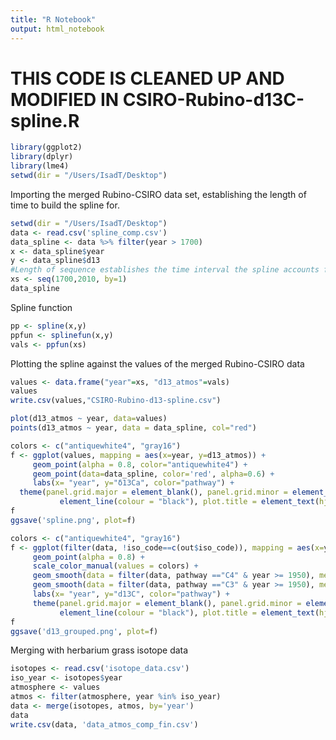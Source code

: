 ```yaml
---
title: "R Notebook"
output: html_notebook
---
```


# THIS CODE IS CLEANED UP AND MODIFIED IN CSIRO-Rubino-d13C-spline.R

```r
library(ggplot2)
library(dplyr)
library(lme4)
setwd(dir = "/Users/IsadT/Desktop")
```

Importing the merged Rubino-CSIRO data set, establishing the length of time to build the spline for. 
```r
setwd(dir = "/Users/IsadT/Desktop")
data <- read.csv('spline_comp.csv')
data_spline <- data %>% filter(year > 1700)
x <- data_spline$year
y <- data_spline$d13
#Length of sequence establishes the time interval the spline accounts for. 
xs <- seq(1700,2010, by=1)
data_spline
```

Spline function
```r
pp <- spline(x,y)
ppfun <- splinefun(x,y)
vals <- ppfun(xs)
```

Plotting the spline against the values of the merged Rubino-CSIRO data
```r
values <- data.frame("year"=xs, "d13_atmos"=vals)
values
write.csv(values,"CSIRO-Rubino-d13-spline.csv")

plot(d13_atmos ~ year, data=values)
points(d13_atmos ~ year, data = data_spline, col="red")
```

```r
colors <- c("antiquewhite4", "gray16")
f <- ggplot(values, mapping = aes(x=year, y=d13_atmos)) +
     geom_point(alpha = 0.8, color="antiquewhite4") + 
     geom_point(data=data_spline, color='red', alpha=0.6) +
     labs(x= "year", y="δ13Ca", color="pathway") +
  theme(panel.grid.major = element_blank(), panel.grid.minor = element_blank(),panel.background = element_blank(), axis.line =  
           element_line(colour = "black"), plot.title = element_text(hjust = 0.5), legend.background = element_rect(colour = NA), legend.key = element_rect(colour = "white", fill = NA), legend.title = element_blank())
f
ggsave('spline.png', plot=f)
```


```r
colors <- c("antiquewhite4", "gray16")
f <- ggplot(filter(data, !iso_code==c(out$iso_code)), mapping = aes(x=year, y=d.13CVPDB, col=as.factor(pathway))) +
     geom_point(alpha = 0.8) + 
     scale_color_manual(values = colors) +
     geom_smooth(data = filter(data, pathway =="C4" & year >= 1950), method="lm", col="gray16", weight=0.3, size=0.5, se=F) +
     geom_smooth(data = filter(data, pathway =="C3" & year >= 1950), method="lm", col="antiquewhite4", weight=0.3, size=0.5, se=F) +
     labs(x= "year", y="d13C", color="pathway") +
     theme(panel.grid.major = element_blank(), panel.grid.minor = element_blank(),panel.background = element_blank(), axis.line =  
           element_line(colour = "black"), plot.title = element_text(hjust = 0.5), legend.background = element_rect(colour = NA), legend.key = element_rect(colour = "white", fill = NA), legend.title = element_blank())
f
ggsave('d13_grouped.png', plot=f)
```

Merging with herbarium grass isotope data
```r
isotopes <- read.csv('isotope_data.csv')
iso_year <- isotopes$year
atmosphere <- values
atmos <- filter(atmosphere, year %in% iso_year)
data <- merge(isotopes, atmos, by='year')
data
write.csv(data, 'data_atmos_comp_fin.csv')
```


